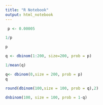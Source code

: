 ```yaml
---
title: "R Notebook"
output: html_notebook
---
```

```r
 p <- 0.00005 
```

```r
1/p
```

```r
p
```

```r
q <- dbinom(1:200, size=200, prob = p)
```

```r
1/mean(q)
```

```r
q<- dbinom(0,size = 200, prob = p)
q
```

```r
round(dbinom(100,size = 100, prob = q),2)
```

```r
dnbinom(100, size = 100, prob = 1-q)
```

